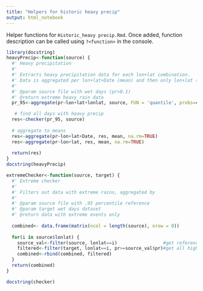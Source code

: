 ```yaml
---
title: "Helpers for historic heavy precip"
output: html_notebook
---
```


Helper functions for `Historic_heavy precip.Rmd`. Once added, function description can be called using `?<function>` in the console. 

```r
library(docstring)
heavyPrecip<-function(source) {
  #' Heavy precipitation
  #' 
  #' Extracts heavy precipitation data for each lon+lat combination. 
  #' Data is aggregated per lon+lat+Date (mean) and then only lon+lat (mean).
  #' 
  #' @param source file with wet days (pr>0.1)
  #' @return extreme heavy rain data
  pr_95<-aggregate(pr~lon+lat+lonlat, source, FUN = 'quantile', probs=c(95)/100) #select 95th percentile rain

   # find all days with heavy precip
  res<-checker(pr_95, source)
  
  # aggregate to means
  res<-aggregate(pr~lon+lat+Date, res, mean, na.rm=TRUE)
  res<-aggregate(pr~lon+lat, res, mean, na.rm=TRUE) 
  
  return(res)
}
docstring(heavyPrecip)
```

```r
extremeChecker<-function(source, target) {
  #' Extreme checker
  #' 
  #' Filters out data with extreme rains, aggregated by 
  #' 
  #' @param source file with .95 percentile reference
  #' @param target wet days dataset
  #' @return data with extreme events only
  
  combined<- data.frame(matrix(ncol = length(source), nrow = 0))
  
  for(i in source$lonlat) {
    source_val<-filter(source, lonlat==i)                 #get reference value
    filtered<-filter(target, lonlat==i, pr>=source_val$pr)#get all higher than reference
    combined<-rbind(combined, filtered)
  }
  return(combined)
}

docstring(checker)
```